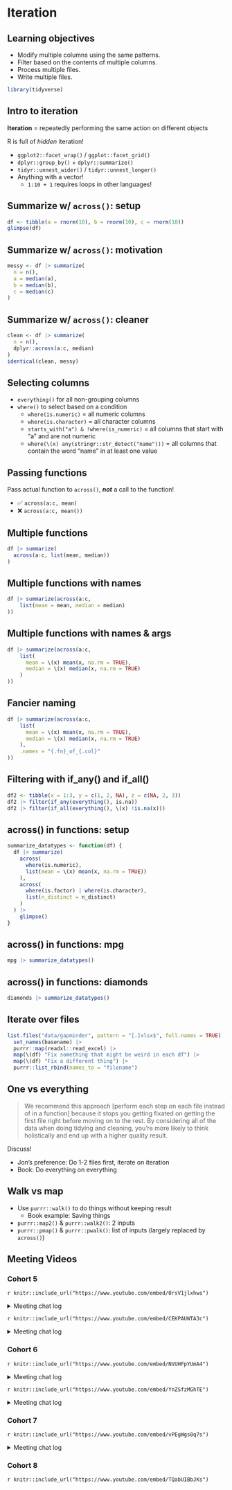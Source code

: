 # Iteration

## Learning objectives

-   Modify multiple columns using the same patterns.
-   Filter based on the contents of multiple columns.
-   Process multiple files.
-   Write multiple files.

```r
library(tidyverse)
```

## Intro to iteration {-}

**Iteration** = repeatedly performing the same action on different objects

R is full of *hidden* iteration!

-   `ggplot2::facet_wrap()` / `ggplot::facet_grid()`
-   `dplyr::group_by()` + `dplyr::summarize()`
-   `tidyr::unnest_wider()` / `tidyr::unnest_longer()`
-   Anything with a vector! 
    -   `1:10 + 1` requires loops in other languages!

## Summarize w/ `across()`: setup {-}

```r
df <- tibble(a = rnorm(10), b = rnorm(10), c = rnorm(10))
glimpse(df)
```

## Summarize w/ `across()`: motivation {-}

```r
messy <- df |> summarize(
  n = n(), 
  a = median(a), 
  b = median(b), 
  c = median(c)
)
```

## Summarize w/ `across()`: cleaner {-}

```r
clean <- df |> summarize(
  n = n(), 
  dplyr::across(a:c, median)
)
identical(clean, messy)
```

## Selecting columns {-}

-   `everything()` for all non-grouping columns
-   `where()` to select based on a condition
    -   `where(is.numeric)` = all numeric columns
    -   `where(is.character)` = all character columns
    -   `starts_with("a") & !where(is_numeric)` = all columns that start with "a" and are not numeric
    -   `where(\(x) any(stringr::str_detect("name")))` = all columns that contain the word "name" in at least one value

## Passing functions {-}

Pass actual function to `across()`, ***not*** a call to the function!

-   ✅ `across(a:c, mean)`
-   ❌ `across(a:c, mean())`

## Multiple functions {-}

```r
df |> summarize(
  across(a:c, list(mean, median))
)
```

## Multiple functions with names {-}

```r
df |> summarize(across(a:c, 
    list(mean = mean, median = median)
))
```

## Multiple functions with names & args {-}

```r
df |> summarize(across(a:c, 
    list(
      mean = \(x) mean(x, na.rm = TRUE), 
      median = \(x) median(x, na.rm = TRUE)
    )
))
```

## Fancier naming {-}

```r
df |> summarize(across(a:c,
    list(
      mean = \(x) mean(x, na.rm = TRUE), 
      median = \(x) median(x, na.rm = TRUE)
    ),
    .names = "{.fn}_of_{.col}"
))
```

## Filtering with if_any() and if_all() {-}

```r
df2 <- tibble(x = 1:3, y = c(1, 2, NA), z = c(NA, 2, 3))
df2 |> filter(if_any(everything(), is.na))
df2 |> filter(if_all(everything(), \(x) !is.na(x)))
```

## across() in functions: setup {-}

```r
summarize_datatypes <- function(df) {
  df |> summarize(
    across(
      where(is.numeric), 
      list(mean = \(x) mean(x, na.rm = TRUE))
    ),
    across(
      where(is.factor) | where(is.character), 
      list(n_distinct = n_distinct)
    )
  ) |> 
    glimpse()
}
```

## across() in functions: mpg {-}

```r
mpg |> summarize_datatypes()
```

## across() in functions: diamonds {-}

```r
diamonds |> summarize_datatypes()
```

## Iterate over files {-}

```r
list.files("data/gapminder", pattern = "[.]xlsx$", full.names = TRUE) |>
  set_names(basename) |> 
  purrr::map(readxl::read_excel) |> 
  map(\(df) "Fix something that might be weird in each df") |> 
  map(\(df) "Fix a different thing") |> 
  purrr::list_rbind(names_to = "filename")
```

## One vs everything {-}

> We recommend this approach [perform each step on each file instead of in a function] because it stops you getting fixated on getting the first file right before moving on to the rest. By considering all of the data when doing tidying and cleaning, you’re more likely to think holistically and end up with a higher quality result.

Discuss!

-   Jon's preference: Do 1-2 files first, iterate on iteration
-   Book: Do everything on everything

## Walk vs map {-}

-   Use `purrr::walk()` to do things without keeping result
    -   Book example: Saving things
-   `purrr::map2()` & `purrr::walk2()`: 2 inputs
-   `purrr::pmap()` & `purrr::pwalk()`: list of inputs (largely replaced by `across()`)

## Meeting Videos {-}

### Cohort 5 {-}

`r knitr::include_url("https://www.youtube.com/embed/0rsV1jlxhws")`

<details>
  <summary> Meeting chat log </summary>  
```
00:03:23	Becki R. (she/her):	I'm having trouble with a buzz again
00:03:37	Njoki Njuki Lucy:	I so look forward to the discussion. I have been struggling with understanding this particular chapter! :)
00:26:58	Jon Harmon (jonthegeek):	> x <- purrr::set_names(month.name, month.abb)
> x
00:27:21	Jon Harmon (jonthegeek):	x[["Jan"]]
00:30:12	Jon Harmon (jonthegeek):	results <- purrr::set_names(vector("list", length(x)), names(x))
00:35:10	lucus w:	A data frame is simply a list in disguise
00:45:37	Njoki Njuki Lucy:	It makes sense now, thanks!
00:48:05	Ryan Metcalf:	Sorry team, I have to drop. Sister-in-law is stranded and needs a jump-start. I’ll finish watching the recording and catch any questions.
00:51:19	Jon Harmon (jonthegeek):	> paste(month.name, collapse = "")
[1] "JanuaryFebruaryMarchAprilMayJuneJulyAugustSeptemberOctoberNovemberDecember"
> paste(month.name, collapse = " ")
[1] "January February March April May June July August September October November December"
01:09:10	Njoki Njuki Lucy:	that's so cool! I wondered! Ha!!
01:10:30	Federica Gazzelloni:	thanks Jon!!
```
</details>

`r knitr::include_url("https://www.youtube.com/embed/CEKPAUWTA3c")`

<details>
  <summary> Meeting chat log </summary>  
```
00:10:17	Becki R. (she/her):	brb!
00:26:00	Njoki Njuki Lucy:	does this mean, in this case, we will have 3 regression models?
00:26:21	Federica Gazzelloni:	can you specify: mtcars%>%map(.f=
00:27:12	Federica Gazzelloni:	mtcars%>%split(.$cyl)%>%map(.f=lm(….))
00:27:41	Ryan Metcalf:	I’m reading it as `mpg` being dependent (y) and `wt` being independent.
00:29:08	Jon Harmon (jonthegeek):	# A more realistic example: split a data frame into pieces, fit a
# model to each piece, summarise and extract R^2
mtcars %>%
  split(.$cyl) %>%
  map(~ lm(mpg ~ wt, data = .x)) %>%
  map(summary) %>%
  map_dbl("r.squared")
00:29:55	Jon Harmon (jonthegeek):	mtcars %>%
  split(.$cyl) %>%
  map(.f = ~ lm(mpg ~ wt, data = .x))
00:30:22	Jon Harmon (jonthegeek):	mtcars %>%
  split(.$cyl) %>%
  map(.f = lm(mpg ~ wt, data = .x))
00:45:11	Federica Gazzelloni:	coalesce()
01:17:01	Ryan Metcalf:	Great Job Becki!!!
01:17:25	Becki R. (she/her):	Thanks :)
```
</details>

### Cohort 6 {-}

`r knitr::include_url("https://www.youtube.com/embed/NVUHFpYUmA4")`

<details>
  <summary> Meeting chat log </summary>  
```
00:04:39	Marielena Soilemezidi:	I'll be back in 3'! No haste with the setup:)
00:04:52	Adeyemi Olusola:	Ok
00:07:22	Adeyemi Olusola:	Let me know when you return
```
</details>

`r knitr::include_url("https://www.youtube.com/embed/YnZSfzMGhTE")`

<details>
  <summary> Meeting chat log </summary>  
```
00:11:10	Marielena Soilemezidi:	hello! :)
00:20:31	Marielena Soilemezidi:	yep, it looks good!
00:46:18	Daniel Adereti:	How does it get the list of 3?
00:47:55	Marielena Soilemezidi:	sorry, got disconnected for some time, but I'm back!
00:48:05	Daniel Adereti:	No worries!
00:58:28	Adeyemi Olusola:	olusolaadeyemi.ao@gmail.com
```
</details>


### Cohort 7 {-}

`r knitr::include_url("https://www.youtube.com/embed/vPEgWgs0q7s")`

<details>
<summary> Meeting chat log </summary>

```
00:06:31	Oluwafemi Oyedele:	Hi Tim!!!
00:06:47	Tim Newby:	Hi Oluwafemi,  can you here me?
00:06:48	Oluwafemi Oyedele:	We will start in 6 minutes time!!!
00:13:26	Oluwafemi Oyedele:	start
00:56:02	Oluwafemi Oyedele:	https://adv-r.hadley.nz/functionals.html
00:56:25	Oluwafemi Oyedele:	stop
```
</details>


### Cohort 8 {-}

`r knitr::include_url("https://www.youtube.com/embed/TQabUIBbJKs")`
